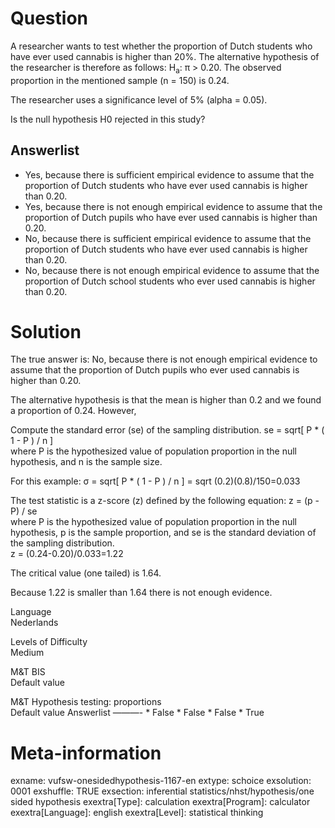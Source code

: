 Question
========
A researcher wants to test whether the proportion of Dutch students who
have ever used cannabis is higher than 20%. The alternative hypothesis
of the researcher is therefore as follows: H<sub>a</sub>: π &gt; 0.20.
The observed proportion in the mentioned sample (n = 150) is 0.24.  
  
The researcher uses a significance level of 5% (alpha = 0.05).  
  
Is the null hypothesis H0 rejected in this study?

Answerlist
----------
* Yes, because there is sufficient empirical evidence to assume that the
  proportion of Dutch students who have ever used cannabis is higher than
  0.20.
* Yes, because there is not enough empirical evidence to assume that the
  proportion of Dutch pupils who have ever used cannabis is higher than
  0.20.
* No, because there is sufficient empirical evidence to assume that the
  proportion of Dutch students who have ever used cannabis is higher than
  0.20.
* No, because there is not enough empirical evidence to assume that the
  proportion of Dutch school students who ever used cannabis is higher
  than 0.20.

Solution
========





The true answer is: No, because there is not enough empirical evidence
to assume that the proportion of Dutch pupils who ever used cannabis is
higher than 0.20.  
  
The alternative hypothesis is that the mean is higher than 0.2 and we
found a proportion of 0.24. However,  
  
Compute the standard error (se) of the sampling distribution. se =
sqrt\[ P \* ( 1 - P ) / n \]  
where P is the hypothesized value of population proportion in the null
hypothesis, and n is the sample size.  
  
For this example: σ = sqrt\[ P \* ( 1 - P ) / n \] = sqrt
(0.2)(0.8)/150=0.033  
  
The test statistic is a z-score (z) defined by the following equation: z
= (p - P) / se  
where P is the hypothesized value of population proportion in the null
hypothesis, p is the sample proportion, and se is the standard deviation
of the sampling distribution.  
z = (0.24-0.20)/0.033=1.22  
  
The critical value (one tailed) is 1.64.  
  
Because 1.22 is smaller than 1.64 there is not enough evidence.





Language  
Nederlands

Levels of Difficulty  
Medium

M&T BIS  
Default value

M&T Hypothesis testing: proportions  
Default value
Answerlist
----------
* False
* False
* False
* True

Meta-information
================
exname: vufsw-onesidedhypothesis-1167-en
extype: schoice
exsolution: 0001
exshuffle: TRUE
exsection: inferential statistics/nhst/hypothesis/one sided hypothesis
exextra[Type]: calculation
exextra[Program]: calculator
exextra[Language]: english
exextra[Level]: statistical thinking

